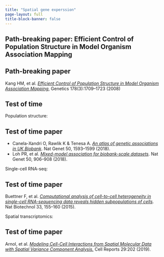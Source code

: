 ```yaml
---
title: "Spatial gene experssion"
page-layout: full
title-block-banner: false
---
```


## Path-breaking paper: Efficient Control of Population Structure in Model Organism Association Mapping

::: {.callout-tip}
## Path-breaking paper

Kang HM, et al. [*Efficient Control of Population Structure in Model Organism Association Mapping*](https://doi.org/10.1534/genetics.107.080101), Genetics 178(3):1709–1723 (2008)
:::


## Test of time

Population structure:

::: {.callout-tip}
## Test of time paper

- Canela-Xandri O, Rawlik K & Tenesa A. [*An atlas of genetic associations in UK Biobank*](https://doi.org/10.1038/s41588-018-0248-z). Nat Genet 50, 1593–1599 (2018). 
- Loh PR,  et al. [*Mixed-model association for biobank-scale datasets*](https://doi.org/10.1038/s41588-018-0144-6). Nat Genet 50, 906–908 (2018). 
:::


Single-cell RNA-seq:

::: {.callout-tip}
## Test of time paper

Buettner F, et al. [*Computational analysis of cell-to-cell heterogeneity in single-cell RNA-sequencing data reveals hidden subpopulations of cells*](https://doi.org/10.1038/nbt.3102). Nat Biotechnol 33, 155–160 (2015). 
:::

Spatial transcriptomics:

::: {.callout-tip}
## Test of time paper

Arnol, et al. [*Modeling Cell-Cell Interactions from Spatial Molecular Data with Spatial Variance Component Analysis.*](https://doi.org/10.1016/j.celrep.2019.08.077) Cell Reports 29:202 (2019).
:::
